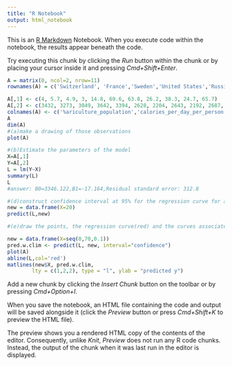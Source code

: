 ```yaml
---
title: "R Notebook"
output: html_notebook
---
```


This is an [R Markdown](http://rmarkdown.rstudio.com) Notebook. When you execute code within the notebook, the results appear beneath the code. 

Try executing this chunk by clicking the *Run* button within the chunk or by placing your cursor inside it and pressing *Cmd+Shift+Enter*. 

```r
A = matrix(0, ncol=2, nrow=11)
rownames(A) = c('Switzerland', 'France','Sweden','United States','Russia','China','India','Brazil','Peru','Algeria','Zaire')

A[,1] <- c(4, 5.7, 4.9, 3, 14.8, 69.6, 63.8, 26.2, 38.3, 24.7, 65.7)
A[,2] <- c(3432, 3273, 3049, 3642, 3394, 2628, 2204, 2643, 2192, 2687, 2159)
colnames(A) <- c('%ariculture_population','calories_per_day_per_person')
A
dim(A)
#(a)make a drawing of those observations
plot(A)
```
```r
#(b)Estimate the parameters of the model
X=A[,1]
Y=A[,2]
L = lm(Y~X)
summary(L)
L
#answer: B0=3346.122,B1=-17.164,Residual standard error: 312.8
```





```r
#(d)construct confidence interval at 95% for the regression curve for a point X0(suppose X0=20)
new = data.frame(X=20)
predict(L,new)
```



```r
#(e)draw the points, the regression curve(red) and the curves associated to the confidence interval(black) on the same graphic

new = data.frame(X=seq(0,70,0.1))
pred.w.clim <- predict(L, new, interval="confidence")
plot(A)
abline(L,col='red')
matlines(new$X, pred.w.clim,
        lty = c(1,2,2), type = "l", ylab = "predicted y")
```







Add a new chunk by clicking the *Insert Chunk* button on the toolbar or by pressing *Cmd+Option+I*.

When you save the notebook, an HTML file containing the code and output will be saved alongside it (click the *Preview* button or press *Cmd+Shift+K* to preview the HTML file). 

The preview shows you a rendered HTML copy of the contents of the editor. Consequently, unlike *Knit*, *Preview* does not run any R code chunks. Instead, the output of the chunk when it was last run in the editor is displayed.

